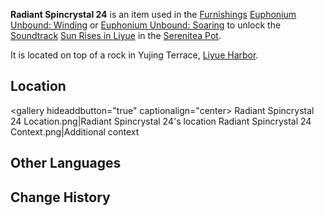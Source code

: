 {{Item Infobox
|id           = 141024
|image        = Item Radiant Spincrystal.png
|type         = Adventure Items
|group        = Radiant Spincrystals
|rarity       = 4
|invCategory  = Precious Items
|description  = This wondrous crystal contains a certain rhythm, like something beautiful woven from delicate silk. These items can be found throughout the mainland or from merchants who collect curios. The tune held within this crystal can be revivified in your [[Serenitea Pot]] using either "[[Euphonium Unbound: Winding]]" or "[[Euphonium Unbound: Soaring]]." The tune contained within this [[Radiant Spincrystal]] is "[[Sun Rises in Liyue]]."
|source1      = [[Liyue Harbor]]
|track        = Sun Rises in Liyue
}}
'''Radiant Spincrystal 24''' is an item used in the [[Furnishings]] [[Euphonium Unbound: Winding]] or [[Euphonium Unbound: Soaring]] to unlock the [[Soundtrack]] [[Sun Rises in Liyue]] in the [[Serenitea Pot]].

It is located on top of a rock in Yujing Terrace, [[Liyue Harbor]].

==Location==
<gallery hideaddbutton="true" captionalign="center>
Radiant Spincrystal 24 Location.png|Radiant Spincrystal 24's location
Radiant Spincrystal 24 Context.png|Additional context
</gallery>

==Other Languages==
{{Other Languages
|default_hidden = 1
|en      = Radiant Spincrystal 24
|zhs     = 旋曜玉帛・其二十四
|zhs_rm  = Xuán Yào Yùbó - Qí Shísì
|zht     = 旋曜玉帛・其二十四
|zht_rm  = Xuán Yào Yùbó - Qí Shísì
|ja      = 旋曜玉帛・24
|ja_rm   = Sen'you Gyokuhaku - Nijuuyon{{Assumed}}
|ko      = 빛나는 결정・24
|ko_rm   = 
|es      = Girocristal radiante (24)
|fr      = Gyrocristal radiant 24
|ru      = Лучистый кристалл {{tt|24|}}
|th      = Radiant Spincrystal 24
|vi      = Ngọc Thạch Âm Vang 24
|de      = Strahlender Drehkristall XXIV
|id      = Radiant Spincrystal 24
|pt      = Cristal Rodopiante Radiante 24
}}

==Change History==
{{Change History|2.6}}